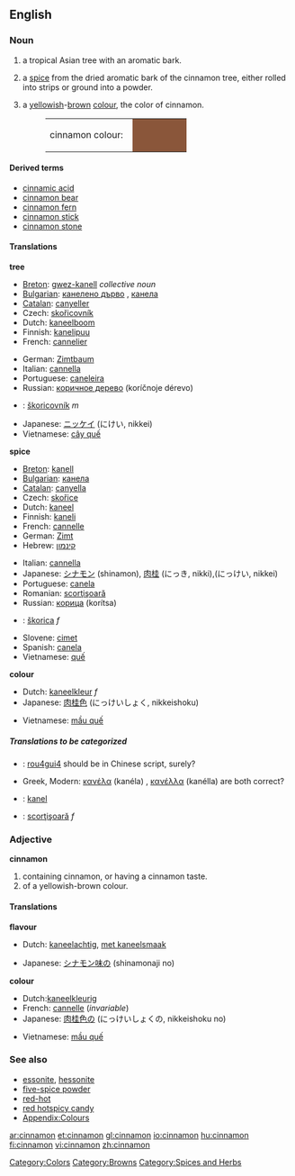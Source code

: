 {{wikipedia}}
==English==
===Noun===
{{en-noun|s|-}}

#{{countable}} a tropical Asian tree with an aromatic bark.
#{{uncountable}} a [[spice]] from the dried aromatic bark of the cinnamon tree, either rolled into strips or ground into a powder.
#{{countable}} a [[yellow]]ish-[[brown]] [[color|colour]], the color of cinnamon.
#:<table><tr><td>cinnamon colour: &nbsp;</td><td bgcolor="#8A563A" width="80">&nbsp; </td></tr></table>

====Derived terms====
*[[cinnamic acid]]
*[[cinnamon bear]]
*[[cinnamon fern]]
*[[cinnamon stick]]
*[[cinnamon stone]]

====Translations====
'''tree'''
{{top}}
*[[Breton]]: [[gwez-kanell]] ''collective noun''
*[[Bulgarian]]: [[канелено дърво]] {{n}}, [[канела]] {{f}}
*[[Catalan]]: [[canyeller]] {{m}}
*Czech: [[skořicovník]]  {{m}}
*Dutch: [[kaneelboom]] {{m}}
*Finnish: [[kanelipuu]]
*French: [[cannelier]] {{m}}
{{mid}}
*German: [[Zimtbaum]] {{m}}
*Italian: [[cannella]] {{f}}
*Portuguese: [[caneleira]] {{f}}
*Russian: [[коричное дерево]] (koríčnoje dérevo) {{n}}
*{{ttbc|Slovak}}: [[škoricovník]] ''m''
*Japanese: [[ニッケイ]] (にけい, nikkei)
*Vietnamese: [[cây quế]] 
{{bottom}}

'''spice'''
{{top}}
*[[Breton]]: [[kanell]] {{m}}
*[[Bulgarian]]: [[канела]] {{f}}
*[[Catalan]]: [[canyella]] {{f}}
*Czech: [[skořice]] {{f}} 
*Dutch: [[kaneel]] {{m}} 
*Finnish: [[kaneli]]
*French: [[cannelle]] {{f}}
*German: [[Zimt]] {{m}}
*Hebrew: [[קינמון]]
{{mid}}
*Italian: [[cannella]] {{f}}
*Japanese: [[シナモン]] (shinamon), [[肉桂]] (にっき, nikki),(にっけい, nikkei)
*Portuguese: [[canela#Portuguese|canela]] {{f}}
*Romanian: [[scorţişoară]]
*Russian: [[корица]] (korítsa) {{f}}
*{{ttbc|Slovak}}: [[škorica]] ''f''
*Slovene: [[cimet]] {{m}}
*Spanish: [[canela#Spanish|canela]] {{f}}
*Vietnamese: [[quế]] 
{{bottom}}

'''colour'''
{{top}}
*Dutch: [[kaneelkleur]] ''f'' 
*Japanese: [[肉桂色]] (にっけいしょく, nikkeishoku)
{{mid}}
*Vietnamese: [[mầu quế]] 
{{bottom}}

=====Translations to be categorized=====
{{checktrans}}
<!--Remove this section once all of the translations below have been moved into the tables above.-->
*{{ttbc|Chinese}}: [[rou4gui4]] should be in Chinese script, surely?
*Greek, Modern: [[κανέλα]] (kanéla) {{f}}, [[κανέλλα]] (kanélla) {{f}} are both correct?
*{{ttbc|Norwegian}}: [[kanel]]
*{{ttbc|Romanian}}: [[scorţişoară]] ''f''

===Adjective===
'''cinnamon'''
#containing cinnamon, or having a cinnamon taste.
#of a yellowish-brown colour.

====Translations====
'''flavour'''
{{top}}
*Dutch: [[kaneelachtig]], [[met kaneelsmaak]]
{{mid}}
*Japanese: [[シナモン味]]の (shinamonaji no)
{{bottom}}

'''colour'''
{{top}}
*Dutch:[[kaneelkleurig]]
*French: [[cannelle]] (''invariable'')
*Japanese: [[肉桂色]]の (にっけいしょくの, nikkeishoku no)
{{mid}}
*Vietnamese: [[mầu quế]]
{{bottom}}

===See also===
*[[essonite]], [[hessonite]]
*[[five-spice powder]]
*[[red-hot]]
*[[red hotspicy candy]]
*[[Wiktionary_Appendix:Colours|Appendix:Colours]]

[[Category:Colors]]
[[Category:Browns]]
[[Category:Spices and Herbs]]

[[ar:cinnamon]]
[[et:cinnamon]]
[[gl:cinnamon]]
[[io:cinnamon]]
[[hu:cinnamon]]
[[fi:cinnamon]]
[[vi:cinnamon]]
[[zh:cinnamon]]